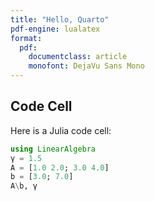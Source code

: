```yaml
---
title: "Hello, Quarto"
pdf-engine: lualatex
format: 
  pdf:
    documentclass: article
    monofont: DejaVu Sans Mono
---
```


## Code Cell

Here is a Julia code cell:

```julia
using LinearAlgebra
γ = 1.5
A = [1.0 2.0; 3.0 4.0]
b = [3.0; 7.0]
A\b, γ

```


